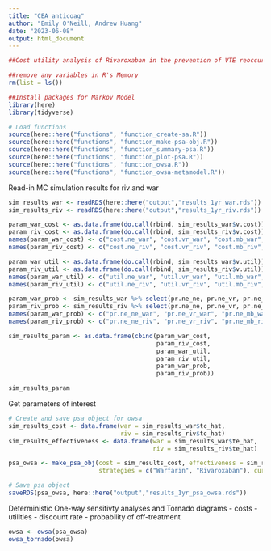 ```yaml
---
title: "CEA anticoag"
author: "Emily O'Neill, Andrew Huang"
date: "2023-06-08"
output: html_document
---
```


```r
##Cost utility analysis of Rivaroxaban in the prevention of VTE reoccurrence versus standard or care with warfarin: A markov Model-Based Simulation  

##remove any variables in R's Memory 
rm(list = ls()) 

##Install packages for Markov Model 
library(here)
library(tidyverse)

# Load functions
source(here::here("functions", "function_create-sa.R"))
source(here::here("functions", "function_make-psa-obj.R"))
source(here::here("functions", "function_summary-psa.R"))
source(here::here("functions", "function_plot-psa.R"))
source(here::here("functions", "function_owsa.R"))
source(here::here("functions", "function_owsa-metamodel.R"))

``` 

Read-in MC simulation results for riv and war

```r

sim_results_war <- readRDS(here::here("output","results_1yr_war.rds"))
sim_results_riv <- readRDS(here::here("output","results_1yr_riv.rds"))

param_war_cost <- as.data.frame(do.call(rbind, sim_results_war$v.cost))
param_riv_cost <- as.data.frame(do.call(rbind, sim_results_riv$v.cost))
names(param_war_cost) <- c("cost.ne_war", "cost.vr_war", "cost.mb_war", "cost.nmb_war", "cost.ot_war")
names(param_riv_cost) <- c("cost.ne_riv", "cost.vr_riv", "cost.mb_riv", "cost.nmb_riv", "cost.ot_riv")

param_war_util <- as.data.frame(do.call(rbind, sim_results_war$v.util))
param_riv_util <- as.data.frame(do.call(rbind, sim_results_riv$v.util))
names(param_war_util) <- c("util.ne_war", "util.vr_war", "util.mb_war", "util.nmb_war", "util.ot_war")
names(param_riv_util) <- c("util.ne_riv", "util.vr_riv", "util.mb_riv", "util.nmb_riv", "util.ot_riv")

param_war_prob <- sim_results_war %>% select(pr.ne_ne, pr.ne_vr, pr.ne_mb, pr.ne_nmb, pr.mb_ot, pr.nmb_ot)
param_riv_prob <- sim_results_riv %>% select(pr.ne_ne, pr.ne_vr, pr.ne_mb, pr.ne_nmb, pr.mb_ot, pr.nmb_ot)
names(param_war_prob) <- c("pr.ne_ne_war", "pr.ne_vr_war", "pr.ne_mb_war", "pr.ne_nmb_war", "pr.mb_ot_war", "pr.nmb_ot_war")
names(param_riv_prob) <- c("pr.ne_ne_riv", "pr.ne_vr_riv", "pr.ne_mb_riv", "pr.ne_nmb_riv", "pr.mb_ot_riv", "pr.nmb_ot_riv")

sim_results_param <- as.data.frame(cbind(param_war_cost,
                                         param_riv_cost,
                                         param_war_util,
                                         param_riv_util,
                                         param_war_prob,
                                         param_riv_prob))

sim_results_param

```

Get parameters of interest

```r

# Create and save psa object for owsa
sim_results_cost <- data.frame(war = sim_results_war$tc_hat,
                               riv = sim_results_riv$tc_hat)
sim_results_effectiveness <- data.frame(war = sim_results_war$te_hat,
                                        riv = sim_results_riv$te_hat)

psa_owsa <- make_psa_obj(cost = sim_results_cost, effectiveness = sim_results_effectiveness, parameters = sim_results_param,
                         strategies = c("Warfarin", "Rivaroxaban"), currency = "$", other_outcome = NULL)

# Save psa object
saveRDS(psa_owsa, here::here("output","results_1yr_psa_owsa.rds"))

```

Deterministic One-way sensitivty analyses and Tornado diagrams
- costs
- utilities
- discount rate
- probability of off-treatment

```r

owsa <- owsa(psa_owsa)
owsa_tornado(owsa)

```
